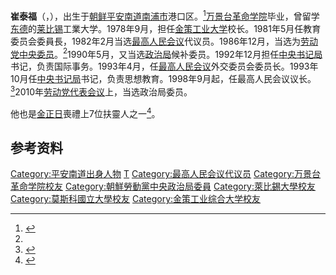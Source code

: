 {{Infobox Officeholder
|name = 崔泰福
|native_name = 최태복
|office = [[最高人民会议|最高人民会议]]议长
|term_start = 1998年9月5日
|term_end = 2019年4月11日
|leader = [[金正日|金正日]]<br>[[金正恩|金正恩]]
|predecessor = [[韓德銖|韓德銖]]（1986年卸任）
|successor = [[朴泰成|朴泰成]]
|party = {{WPK}}
|birth_date = {{Birth date and age|1930|12|1}}
|birth_place = {{KOR-JPN}}[[平安南道|平安南道]][[南浦市|鎮南浦府]]
|nationality = {{DPRK}}
}}

'''崔泰福'''（{{lang-ko|최태복}}，{{bd|1930年|12月1日}}），出生于[[朝鲜|朝鲜]][[平安南道|平安南道]][[南浦市|南浦市]]港口区。<ref name="tongil">{{cite web|url=http://www.tongilnews.com/news/articleView.html?idxno=91972|title=당대표자회, 40년대 해방전후 차세대 기수 전면 등장|date=2010-09-29|accessdate=2010-10-03|publisher=Tongilnews|language=ko|archive-date=2012-05-18|archive-url=https://web.archive.org/web/20120518020837/http://www.tongilnews.com/news/articleView.html?idxno=91972|dead-url=yes}}</ref>[[万景台革命学院|万景台革命学院]]毕业，曾留学[[东德|东德]]的[[莱比锡|莱比锡]]工業大学。1978年9月，担任[[金策工业大学|金策工业大学]]校长。1981年5月任教育委员会委員長，1982年2月当选[[最高人民会议|最高人民会议]]代议员。1986年12月，当选为[[朝鲜劳动党中央委员会|劳动党中央委员]]。<ref name="tongil" />1990年5月，又当选[[朝鲜劳动党中央委员会政治局|政治局]]候补委员。1992年12月担任[[朝鲜劳动党中央委员会书记局|中央书记局]]书记，负责国际事务。1993年4月，任[[最高人民会议|最高人民会议]]外交委员会委员长。1993年10月任[[朝鲜劳动党中央委员会书记局|中央书记局]]书记，负责思想教育。1998年9月起，任最高人民会议议长。<ref>{{cite web|url=http://www.piks.or.tv/person/person/choethaebok.htm |title=崔泰福 |publisher=私設　朝鮮民主主義人民共和国研究室 |archiveurl=https://web.archive.org/web/20071121031143/http://www.piks.or.tv/person/person/choethaebok.htm |archivedate=2007-11-21 |language=ja |deadurl=yes }}</ref>2010年[[2010年朝鲜劳动党代表会议|劳动党代表会议]]上，当选政治局委员。

他也是[[金正日|金正日]]喪禮上7位扶靈人之一<ref>{{Cite web |url=http://www.ntdtv.com/xtr/gb/2013/12/14/a1023909.html |title=七个〝顾命大臣〞金正恩已干掉五个 |accessdate=2018-01-08 |archive-date=2018-01-08 |archive-url=https://web.archive.org/web/20180108174841/http://www.ntdtv.com/xtr/gb/2013/12/14/a1023909.html |dead-url=yes }}</ref>。

== 参考资料 ==
{{reflist}}
{{朝鲜人物小作品}}
{{DEFAULTSORT:Choe崔}}
[[Category:平安南道出身人物|Category:平安南道出身人物]]
[[Category:崔姓|T]]
[[Category:最高人民会议代议员|Category:最高人民会议代议员]]
[[Category:万景台革命学院校友|Category:万景台革命学院校友]]
[[Category:朝鮮勞動黨中央政治局委員|Category:朝鮮勞動黨中央政治局委員]]
[[Category:萊比錫大學校友|Category:萊比錫大學校友]]
[[Category:莫斯科國立大學校友|Category:莫斯科國立大學校友]]
[[Category:金策工业综合大学校友|Category:金策工业综合大学校友]]